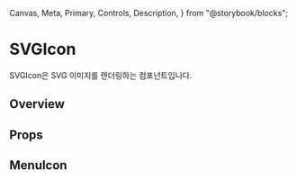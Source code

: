   Canvas,
  Meta,
  Primary,
  Controls,
  Description,
} from "@storybook/blocks";


<Meta of={SVGIconStories} />

# SVGIcon

SVGIcon은 SVG 이미지를 렌더링하는 컴포넌트입니다.

## Overview

<Primary />

## Props

<Controls />

## MenuIcon

<Canvas of={SVGIconStories.SVGIconMenu} meta={SVGIconStories} />
